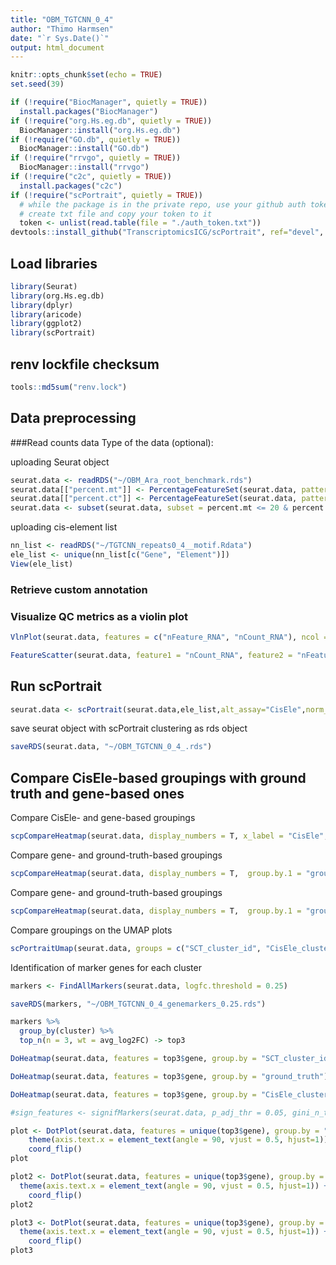 ---
title: "OBM_TGTCNN_0_4"
author: "Thimo Harmsen"
date: "`r Sys.Date()`"
output: html_document
---
  
```{r setup, include=FALSE}
knitr::opts_chunk$set(echo = TRUE)
set.seed(39)
```


```{r installing the packages, eval = FALSE, echo = FALSE}
if (!require("BiocManager", quietly = TRUE))
  install.packages("BiocManager")
if (!require("org.Hs.eg.db", quietly = TRUE))
  BiocManager::install("org.Hs.eg.db")
if (!require("GO.db", quietly = TRUE))
  BiocManager::install("GO.db")
if (!require("rrvgo", quietly = TRUE))
  BiocManager::install("rrvgo")
if (!require("c2c", quietly = TRUE))
  install.packages("c2c")
if (!require("scPortrait", quietly = TRUE))
  # while the package is in the private repo, use your github auth token to access it.
  # create txt file and copy your token to it
  token <- unlist(read.table(file = "./auth_token.txt"))
devtools::install_github("TranscriptomicsICG/scPortrait", ref="devel", auth_token = token)
```
## Load libraries
```{r Load libraries, message=FALSE, warning=FALSE}
library(Seurat)
library(org.Hs.eg.db)
library(dplyr)
library(aricode)
library(ggplot2)
library(scPortrait)
```


## renv lockfile checksum
```{r lockfile checksum, echo=FALSE, message=FALSE, warning=FALSE}
tools::md5sum("renv.lock")
```

## Data preprocessing 

###Read counts data
Type of the data (optional): 

uploading Seurat object
```{r read counts data, message=FALSE, warning=FALSE}
seurat.data <- readRDS("~/OBM_Ara_root_benchmark.rds")
seurat.data[["percent.mt"]] <- PercentageFeatureSet(seurat.data, pattern = "^ATM")
seurat.data[["percent.ct"]] <- PercentageFeatureSet(seurat.data, pattern = "^ATC")
seurat.data <- subset(seurat.data, subset = percent.mt <= 20 & percent.ct <= 20 & nCount_RNA >=1000)

```
uploading cis-element list
```{r cis element list}
nn_list <- readRDS("~/TGTCNN_repeats0_4__motif.Rdata")
ele_list <- unique(nn_list[c("Gene", "Element")])
View(ele_list)

```
### Retrieve custom annotation

### Visualize QC metrics as a violin plot

```{r qc volcanoplot, message=FALSE, warning=FALSE, fig.width=15}
VlnPlot(seurat.data, features = c("nFeature_RNA", "nCount_RNA"), ncol = 2)
```
```{r feature-feature plots, message=FALSE, warning=FALSE}
FeatureScatter(seurat.data, feature1 = "nCount_RNA", feature2 = "nFeature_RNA")
```

## Run scPortrait

```{r scportrait, message=FALSE, warning=FALSE}
seurat.data <- scPortrait(seurat.data,ele_list,alt_assay="CisEle",norm_method = "SCT", findMarkers = F, )
```

save seurat object with scPortrait clustering as rds object
```{r save data, message=FALSE, warning=FALSE}
saveRDS(seurat.data, "~/OBM_TGTCNN_0_4_.rds")
```

## Compare CisEle-based groupings with ground truth and gene-based ones

Compare CisEle- and gene-based groupings 
```{r, message=FALSE, warning=FALSE, fig.width=10}
scpCompareHeatmap(seurat.data, display_numbers = T, x_label = "CisEle", y_label = "Genes")
```

Compare gene- and ground-truth-based groupings
```{r, message=FALSE, warning=FALSE, fig.width=10}
scpCompareHeatmap(seurat.data, display_numbers = T,  group.by.1 = "ground_truth", group.by.2 = "SCT_cluster_id", x_label = "Gene-based", y_label = "Ground-truth annotation")
```

Compare gene- and ground-truth-based groupings
```{r, message=FALSE, warning=FALSE, fig.width=10}
scpCompareHeatmap(seurat.data, display_numbers = T,  group.by.1 = "ground_truth", group.by.2 = "CisEle_cluster_id", x_label = "CisEle", y_label = "Ground-truth annotation")
```

Compare groupings on the UMAP plots
```{r, message=FALSE, warning=FALSE, fig.height=15, fig.width=15, fig.width=30}
scPortraitUmap(seurat.data, groups = c("SCT_cluster_id", "CisEle_cluster_id", "ground_truth"))
```

Identification of marker genes for each cluster
```{r, message=FALSE, warning=FALSE, echo=FALSE}
markers <- FindAllMarkers(seurat.data, logfc.threshold = 0.25)

saveRDS(markers, "~/OBM_TGTCNN_0_4_genemarkers_0.25.rds")

markers %>%
  group_by(cluster) %>%
  top_n(n = 3, wt = avg_log2FC) -> top3
```

```{r, message=FALSE, warning=FALSE, fig.height=10, fig.width=10, fig.width=20}

DoHeatmap(seurat.data, features = top3$gene, group.by = "SCT_cluster_id") + NoLegend()

DoHeatmap(seurat.data, features = top3$gene, group.by = "ground_truth") + NoLegend() 

DoHeatmap(seurat.data, features = top3$gene, group.by = "CisEle_cluster_id") + NoLegend()

#sign_features <- signifMarkers(seurat.data, p_adj_thr = 0.05, gini_n_top = 3)

plot <- DotPlot(seurat.data, features = unique(top3$gene), group.by = "ground_truth") + 
    theme(axis.text.x = element_text(angle = 90, vjust = 0.5, hjust=1)) +
    coord_flip()
plot

plot2 <- DotPlot(seurat.data, features = unique(top3$gene), group.by = "SCT_cluster_id") + 
  theme(axis.text.x = element_text(angle = 90, vjust = 0.5, hjust=1)) +
    coord_flip()
plot2

plot3 <- DotPlot(seurat.data, features = unique(top3$gene), group.by = "CisEle_cluster_id") + 
  theme(axis.text.x = element_text(angle = 90, vjust = 0.5, hjust=1)) +
    coord_flip()
plot3
```






